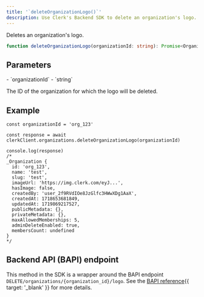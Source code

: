 ```yaml
---
title: '`deleteOrganizationLogo()`'
description: Use Clerk's Backend SDK to delete an organization's logo.
---
```


Deletes an organization's logo.

```ts
function deleteOrganizationLogo(organizationId: string): Promise<Organization>
```

## Parameters

<Properties>
  - `organizationId`
  - `string`

  The ID of the organization for which the logo will be deleted.
</Properties>

## Example

```tsx
const organizationId = 'org_123'

const response = await clerkClient.organizations.deleteOrganizationLogo(organizationId)

console.log(response)
/*
_Organization {
  id: 'org_123',
  name: 'test',
  slug: 'test',
  imageUrl: 'https://img.clerk.com/eyJ...',
  hasImage: false,
  createdBy: 'user_2f9RVdIOe8JzGlfc3HWwXDg1AaX',
  createdAt: 1718653681849,
  updatedAt: 1719869217527,
  publicMetadata: {},
  privateMetadata: {},
  maxAllowedMemberships: 5,
  adminDeleteEnabled: true,
  membersCount: undefined
}
*/
```

## Backend API (BAPI) endpoint

This method in the SDK is a wrapper around the BAPI endpoint `DELETE/organizations/{organization_id}/logo`. See the [BAPI reference](/docs/reference/backend-api/tag/Organizations#operation/DeleteOrganizationLogo){{ target: '_blank' }} for more details.
